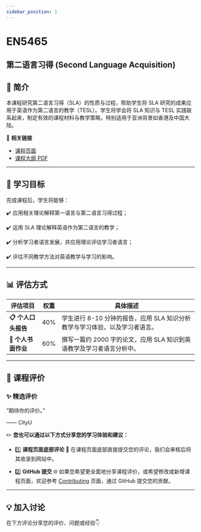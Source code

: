 ```yaml
---
sidebar_position: 1
---
```


# EN5465
## 第二语言习得 (Second Language Acquisition)

## **📘 简介**
本课程研究第二语言习得（SLA）的性质与过程，帮助学生将 SLA 研究的成果应用于英语作为第二语言的教学（TESL）。学生将学会将 SLA 知识与 TESL 实践联系起来，制定有效的课程材料与教学策略，特别适用于亚洲背景如香港及中国大陆。

🔗 **相关链接**
- [课程页面](https://www.cityu.edu.hk/catalogue/pg/202425/course/EN5465.htm)
- [课程大纲 PDF](https://www.cityu.edu.hk/catalogue/pg/202425/course/EN5465.pdf)

---

## **🎯 学习目标**

完成课程后，学生将能够：

✔️ 应用相关理论解释第一语言与第二语言习得过程；

✔️ 运用 SLA 理论解释英语作为第二语言的教学；

✔️ 分析学习者语言发展，并应用理论评估学习者语言；

✔️ 评估不同教学方法对英语教学与学习的影响。

---

## **📊 评估方式**

| **评估项目**          | **权重** | **具体描述**                                                                                       |
|----------------------|---------|---------------------------------------------------------------------------------------------------|
| **📋 个人口头报告**    | 40%     | 学生进行 8-10 分钟的报告，应用 SLA 知识分析教学与学习体验，以及学习者语言。                      |
| **📂 个人书面作业**    | 60%     | 撰写一篇约 2000 字的论文，应用 SLA 知识到英语教学及学习者语言分析中。                           |

---

## **💬 课程评价**

### ✨ **精选评价**
<div className={commentStyles.commentBox}>
    <p className={commentStyles.commentText}>
        “期待你的评价。”
    </p>
    <p className={commentStyles.commentAuthor}>—— CityU</p>
</div>

✏️ **您也可以通过以下方式分享您的学习体验和建议：**

- 1️⃣ **课程页面底部评论**
💬 在课程页面底部直接提交您的评论，我们会审核后将其收录到网站中。

- 2️⃣ **GitHub 提交**
🌐 如果您希望更全面地分享课程评价，或希望修改或新增课程页面，欢迎参考 [Contributing](https://penjc.github.io/cityU-navigator/contributing) 页面，通过 GitHub 提交您的贡献。

---

## **💡 加入讨论**

在下方评论分享您的评价、问题或经验👇
<Utterances />

